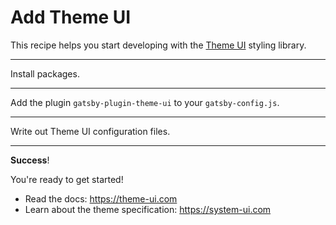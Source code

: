 # Add Theme UI

This recipe helps you start developing with the [Theme UI](https://theme-ui.com) styling library.

<Config name="gatsbyjs/add-theme-ui" />

---

Install packages.

<NPMPackage name="theme-ui" />
<NPMPackage name="gatsby-plugin-theme-ui" />

---

Add the plugin `gatsby-plugin-theme-ui` to your `gatsby-config.js`.

<GatsbyPlugin name="gatsby-plugin-theme-ui" />

---

Write out Theme UI configuration files.

<ShadowFile
  theme="gatsby-plugin-theme-ui"
  path="src/gatsby-plugin-theme-ui/index.js"
/>

<File
  content="export default {}"
  path="src/gatsby-plugin-theme-ui/components.js"
/>

---

**Success**!

You're ready to get started!

- Read the docs: https://theme-ui.com
- Learn about the theme specification: https://system-ui.com
